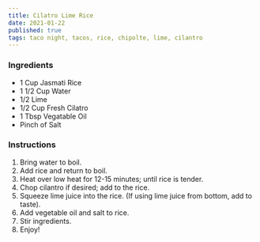 ```yaml
---
title: Cilatro Lime Rice
date: 2021-01-22
published: true
tags: taco night, tacos, rice, chipolte, lime, cilantro
---
```


### Ingredients
- 1 Cup Jasmati Rice
- 1 1/2 Cup Water
- 1/2 Lime
- 1/2 Cup Fresh Cilatro
- 1 Tbsp Vegatable Oil
- Pinch of Salt

### Instructions
1. Bring water to boil.
2. Add rice and return to boil.
3. Heat over low heat for 12-15 minutes; until rice is tender.
4. Chop cilantro if desired; add to the rice.
5. Squeeze lime juice into the rice. (If using lime juice from bottom, add to taste).
6. Add vegetable oil and salt to rice.
7. Stir ingredients.
8. Enjoy!
